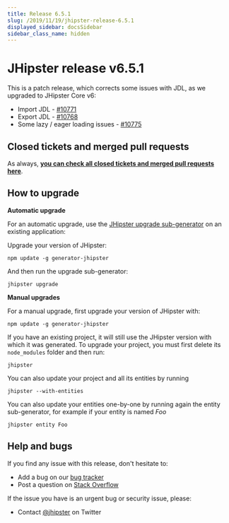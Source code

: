 ```yaml
---
title: Release 6.5.1
slug: /2019/11/19/jhipster-release-6.5.1
displayed_sidebar: docsSidebar
sidebar_class_name: hidden
---
```


JHipster release v6.5.1
==================

This is a patch release, which corrects some issues with JDL, as we upgraded to JHipster Core v6:
- Import JDL - [#10771](https://github.com/jhipster/generator-jhipster/issues/10771)
- Export JDL - [#10768](https://github.com/jhipster/generator-jhipster/issues/10768)
- Some lazy / eager loading issues - [#10775](https://github.com/jhipster/generator-jhipster/pull/10775)

Closed tickets and merged pull requests
------------
As always, __[you can check all closed tickets and merged pull requests here](https://github.com/jhipster/generator-jhipster/issues?q=milestone%3A6.5.1+is%3Aclosed)__.

How to upgrade
------------

**Automatic upgrade**

For an automatic upgrade, use the [JHipster upgrade sub-generator](/upgrading-an-application/) on an existing application:

Upgrade your version of JHipster:

```
npm update -g generator-jhipster
```

And then run the upgrade sub-generator:

```
jhipster upgrade
```

**Manual upgrades**

For a manual upgrade, first upgrade your version of JHipster with:

```
npm update -g generator-jhipster
```

If you have an existing project, it will still use the JHipster version with which it was generated.
To upgrade your project, you must first delete its `node_modules` folder and then run:

```
jhipster
```

You can also update your project and all its entities by running

```
jhipster --with-entities
```

You can also update your entities one-by-one by running again the entity sub-generator, for example if your entity is named _Foo_

```
jhipster entity Foo
```

Help and bugs
--------------

If you find any issue with this release, don't hesitate to:

- Add a bug on our [bug tracker](https://github.com/jhipster/generator-jhipster/issues?state=open)
- Post a question on [Stack Overflow](http://stackoverflow.com/tags/jhipster/info)

If the issue you have is an urgent bug or security issue, please:

- Contact [@jhipster](https://twitter.com/jhipster) on Twitter
